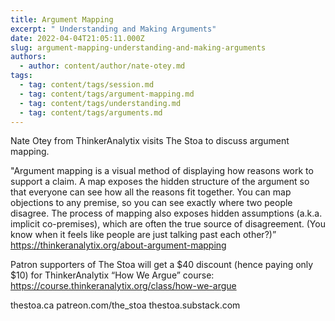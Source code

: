 ```yaml
---
title: Argument Mapping
excerpt: " Understanding and Making Arguments"
date: 2022-04-04T21:05:11.000Z
slug: argument-mapping-understanding-and-making-arguments
authors:
  - author: content/author/nate-otey.md
tags:
  - tag: content/tags/session.md
  - tag: content/tags/argument-mapping.md
  - tag: content/tags/understanding.md
  - tag: content/tags/arguments.md
---
```


Nate Otey from ThinkerAnalytix visits The Stoa to discuss argument mapping.

"Argument mapping is a visual method of displaying how reasons work to support a claim. A map exposes the hidden structure of the argument so that everyone can see how all the reasons fit together. You can map objections to any premise, so you can see exactly where two people disagree. The process of mapping also exposes hidden assumptions (a.k.a. implicit co-premises), which are often the true source of disagreement. (You know when it feels like people are just talking past each other?)”
https://thinkeranalytix.org/about-argument-mapping

Patron supporters of The Stoa will get a $40 discount (hence paying only $10) for ThinkerAnalytix “How We Argue” course: https://course.thinkeranalytix.org/class/how-we-argue

thestoa.ca
patreon.com/the_stoa
thestoa.substack.com

